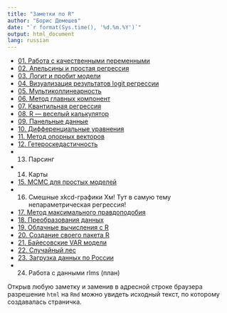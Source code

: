 ```yaml
---
title: "Заметки по R"
author: "Борис Демешев"
date: "`r format(Sys.time(), '%d.%m.%Y')`"
output: html_document
lang: russian
---
```

* [01. Работа с качественными переменными](cycle_files/01_qualitative_variable.html)
* [02. Апельсины и простая регрессия](cycle_files/02_ols_oranges.html)
* [03. Логит и пробит модели](cycle_files/03_logit_regression.html)
* [04. Визуализация результатов logit регрессии](cycle_files/04_qualit_graphs.html)
* [05. Мультиколлинеарность](cycle_files/05_multicollinearity.html)
* [06. Метод главных компонент](cycle_files/06_pca.html)
* [07. Квантильная регрессия](cycle_files/07_quant_reg.html)
* [08. R --- веселый калькулятор](cycle_files/08_fancy_calc.html) 
* [09. Панельные данные](cycle_files/09_panel_regression.html)
* [10. Дифференциальные уравнения](cycle_files/10_diff_eq.html)
* [11. Метод опорных векторов](cycle_files/11_svm.html)
* [12. Гетероскедастичность](cycle_files/12_hetero.html)
* 13. Парсинг 
* 14. Карты
* [15. MCMC для простых моделей](cycle_files/15_mcmc_pack.html)
* 16. Смешные xkcd-графики Хм! Тут в самую тему непараметрическая регрессия!
* [17. Метод максимального правдоподобия](cycle_files/17_ml.html)
* [18. Преобразования данных](cycle_files/18_data_transform.html)
* [19. Облачные вычисления с R](cycle_files/19_cloud.html)
* [20. Создание своего пакета R](cycle_files/20_package.html)
* [21. Байесовские VAR модели](cycle_files/21_bayesian_var.html)
* [22. Случайный лес](cycle_files/22_forest.html)
* [23. Загрузка данных по России](cycle_files/23_load_rus_data.html)
* 24. Работа с данными rlms (план)



Открыв любую заметку и заменив в адресной строке браузера разрешение `html` на `Rmd` можно увидеть исходный текст, по которому создавалась страничка.




